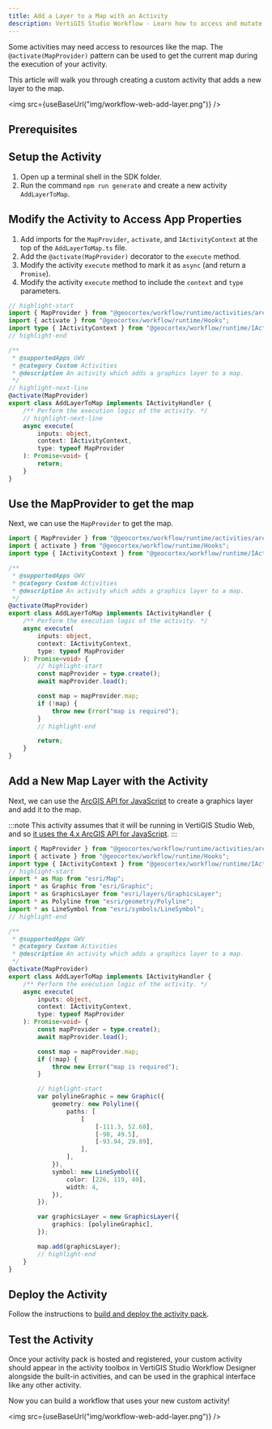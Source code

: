 ```yaml
---
title: Add a Layer to a Map with an Activity
description: VertiGIS Studio Workflow - Learn how to access and mutate the application map
---
```



Some activities may need access to resources like the map. The `@activate(MapProvider)` pattern can be used to get the current map during the execution of your activity.

This article will walk you through creating a custom activity that adds a new layer to the map.

<img src={useBaseUrl("img/workflow-web-add-layer.png")} />

## Prerequisites

<WebPrereqs />

## Setup the Activity

1. Open up a terminal shell in the SDK folder.
1. Run the command `npm run generate` and create a new activity `AddLayerToMap`.

## Modify the Activity to Access App Properties

1. Add imports for the `MapProvider`, `activate`, and `IActivityContext` at the top of the `AddLayerToMap.ts` file.
1. Add the `@activate(MapProvider)` decorator to the `execute` method.
1. Modify the activity `execute` method to mark it as `async` (and return a `Promise`).
1. Modify the activity `execute` method to include the `context` and `type` parameters.

```ts title="src/activities/AddLayerToMap.ts"
// highlight-start
import { MapProvider } from "@geocortex/workflow/runtime/activities/arcgis/MapProvider";
import { activate } from "@geocortex/workflow/runtime/Hooks";
import type { IActivityContext } from "@geocortex/workflow/runtime/IActivityHandler";
// highlight-end

/**
 * @supportedApps GWV
 * @category Custom Activities
 * @description An activity which adds a graphics layer to a map.
 */
// highlight-next-line
@activate(MapProvider)
export class AddLayerToMap implements IActivityHandler {
    /** Perform the execution logic of the activity. */
    // highlight-next-line
    async execute(
        inputs: object,
        context: IActivityContext,
        type: typeof MapProvider
    ): Promise<void> {
        return;
    }
}
```

## Use the MapProvider to get the map

Next, we can use the `MapProvider` to get the map.

```ts title="src/activities/AddLayerToMap.ts"
import { MapProvider } from "@geocortex/workflow/runtime/activities/arcgis/MapProvider";
import { activate } from "@geocortex/workflow/runtime/Hooks";
import type { IActivityContext } from "@geocortex/workflow/runtime/IActivityHandler";

/**
 * @supportedApps GWV
 * @category Custom Activities
 * @description An activity which adds a graphics layer to a map.
 */
@activate(MapProvider)
export class AddLayerToMap implements IActivityHandler {
    /** Perform the execution logic of the activity. */
    async execute(
        inputs: object,
        context: IActivityContext,
        type: typeof MapProvider
    ): Promise<void> {
        // highlight-start
        const mapProvider = type.create();
        await mapProvider.load();

        const map = mapProvider.map;
        if (!map) {
            throw new Error("map is required");
        }
        // highlight-end

        return;
    }
}
```

## Add a New Map Layer with the Activity

Next, we can use the [ArcGIS API for JavaScript](sdk-web-integrating-the-arcgis-api.mdx) to create a graphics layer and add it to the map.

:::note
This activity assumes that it will be running in VertiGIS Studio Web, and so [it uses the 4.x ArcGIS API for JavaScript](sdk-web-integrating-the-arcgis-api.mdx#add-arcgis-api-for-javascript-typings).
:::

```ts title="src/activities/AddLayerToMap.ts"
import { MapProvider } from "@geocortex/workflow/runtime/activities/arcgis/MapProvider";
import { activate } from "@geocortex/workflow/runtime/Hooks";
import type { IActivityContext } from "@geocortex/workflow/runtime/IActivityHandler";
// highlight-start
import * as Map from "esri/Map";
import * as Graphic from "esri/Graphic";
import * as GraphicsLayer from "esri/layers/GraphicsLayer";
import * as Polyline from "esri/geometry/Polyline";
import * as LineSymbol from "esri/symbols/LineSymbol";
// highlight-end

/**
 * @supportedApps GWV
 * @category Custom Activities
 * @description An activity which adds a graphics layer to a map.
 */
@activate(MapProvider)
export class AddLayerToMap implements IActivityHandler {
    /** Perform the execution logic of the activity. */
    async execute(
        inputs: object,
        context: IActivityContext,
        type: typeof MapProvider
    ): Promise<void> {
        const mapProvider = type.create();
        await mapProvider.load();

        const map = mapProvider.map;
        if (!map) {
            throw new Error("map is required");
        }

        // highlight-start
        var polylineGraphic = new Graphic({
            geometry: new Polyline({
                paths: [
                    [
                        [-111.3, 52.68],
                        [-98, 49.5],
                        [-93.94, 29.89],
                    ],
                ],
            }),
            symbol: new LineSymbol({
                color: [226, 119, 40],
                width: 4,
            }),
        });

        var graphicsLayer = new GraphicsLayer({
            graphics: [polylineGraphic],
        });

        map.add(graphicsLayer);
        // highlight-end
    }
}
```

## Deploy the Activity

Follow the instructions to [build and deploy the activity pack](sdk-web-overview.mdx#deployment).

## Test the Activity

Once your activity pack is hosted and registered, your custom activity should appear in the activity toolbox in VertiGIS Studio Workflow Designer alongside the built-in activities, and can be used in the graphical interface like any other activity.

Now you can build a workflow that uses your new custom activity!

<img src={useBaseUrl("img/workflow-web-add-layer.png")} />
